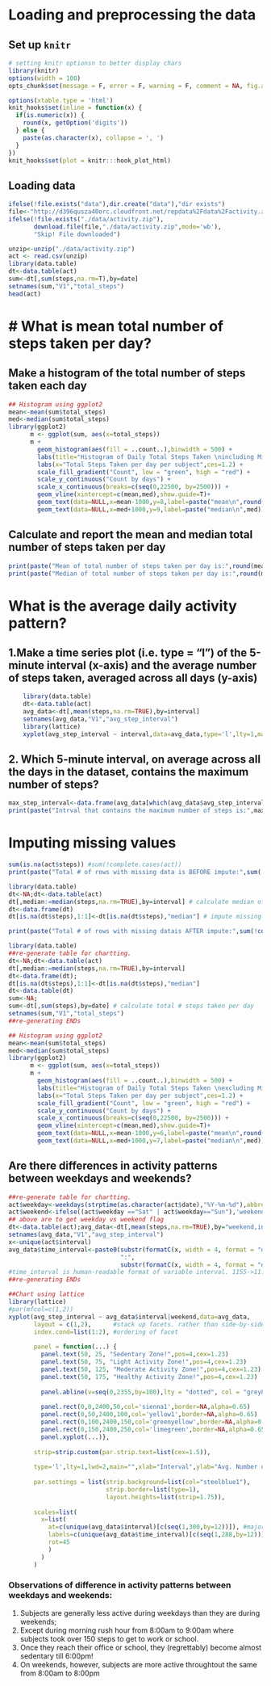 # Loading and preprocessing the data

## Set up `knitr`
```r
# setting knitr optionsn to better display chars
library(knitr)
options(width = 100)
opts_chunk$set(message = F, error = F, warning = F, comment = NA, fig.align = 'center', dpi = 100, tidy = F, cache.path = '.cache/', fig.path = 'fig/')

options(xtable.type = 'html')
knit_hooks$set(inline = function(x) {
  if(is.numeric(x)) {
    round(x, getOption('digits'))
  } else {
    paste(as.character(x), collapse = ', ')
  }
})
knit_hooks$set(plot = knitr:::hook_plot_html)
```


## Loading data
```r
ifelse(!file.exists("data"),dir.create("data"),"dir exists")
file<-"http://d396qusza40orc.cloudfront.net/repdata%2Fdata%2Factivity.zip"
ifelse(!file.exists("./data/activity.zip"),
       download.file(file,"./data/activity.zip",mode='wb'),
       "Skip! File downloaded")

unzip<-unzip("./data/activity.zip")
act <- read.csv(unzip)
library(data.table)
dt<-data.table(act)
sum<-dt[,sum(steps,na.rm=T),by=date]
setnames(sum,"V1","total_steps")
head(act)
```


# What is mean total number of steps taken per day?
===================================================

## Make a histogram of the total number of steps taken each day

```r
## Histogram using ggplot2
mean<-mean(sum$total_steps)
med<-median(sum$total_steps)
library(ggplot2)
      m <- ggplot(sum, aes(x=total_steps))
      m + 
        geom_histogram(aes(fill = ..count..),binwidth = 500) +
        labs(title="Histogram of Daily Total Steps Taken \nincluding Missing Steps (0)",cex=2) +
        labs(x="Total Steps Taken per day per subject",ces=1.2) +
        scale_fill_gradient("Count", low = "green", high = "red") +
        scale_y_continuous("Count by days") +
        scale_x_continuous(breaks=c(seq(0,22500, by=2500))) +
        geom_vline(xintercept=c(mean,med),show.guide=T)+
        geom_text(data=NULL,x=mean-1000,y=8,label=paste("mean\n",round(mean,0)))+
        geom_text(data=NULL,x=med+1000,y=9,label=paste("median\n",med))
```

## Calculate and report the mean and median total number of steps taken per day

```r
print(paste("Mean of total number of steps taken per day is:",round(mean,1)))
print(paste("Median of total number of steps taken per day is:",round(med,1)))
```

  
  
# What is the average daily activity pattern?

## 1.Make a time series plot (i.e. type = "l") of the 5-minute interval (x-axis) and the average number of steps taken, averaged across all days (y-axis)


```r
    library(data.table)
    dt<-data.table(act)
    avg_data<-dt[,mean(steps,na.rm=TRUE),by=interval]
    setnames(avg_data,"V1","avg_step_interval")
    library(lattice)
    xyplot(avg_step_interval ~ interval,data=avg_data,type='l',lty=1,main="Average Steps per interval",xlab="")

```  


## 2. Which 5-minute interval, on average across all the days in the dataset, contains the maximum number of steps?

```r
max_step_interval<-data.frame(avg_data[which(avg_data$avg_step_interval==max(avg_data$avg_step_interval)),])[,1]
print(paste("Intrval that contains the maximum number of steps is:",max_step_interval))
```


# Imputing missing values


```r
sum(is.na(act$steps)) #sum(!complete.cases(act))
print(paste("Total # of rows with missing data is BEFORE impute:",sum(!complete.cases(act))))

library(data.table)
dt<-NA;dt<-data.table(act)
dt[,median:=median(steps,na.rm=TRUE),by=interval] # calculate median of steps by interval
dt<-data.frame(dt)
dt[is.na(dt$steps),1:1]<-dt[is.na(dt$steps),"median"] # impute missing steps with median steps per interval

print(paste("Total # of rows with missing datais AFTER impute:",sum(!complete.cases(dt))))
```

```r
library(data.table)
##re-generate table for chartting. 
dt<-NA;dt<-data.table(act)
dt[,median:=median(steps,na.rm=TRUE),by=interval]
dt<-data.frame(dt);
dt[is.na(dt$steps),1:1]<-dt[is.na(dt$steps),"median"]
dt<-data.table(dt)
sum<-NA;
sum<-dt[,sum(steps),by=date] # calculate total # steps taken per day
setnames(sum,"V1","total_steps")
##re-generating ENDs

## Histogram using ggplot2
mean<-mean(sum$total_steps)
med<-median(sum$total_steps)
library(ggplot2)
      m <- ggplot(sum, aes(x=total_steps))
      m + 
        geom_histogram(aes(fill = ..count..),binwidth = 500) +
        labs(title="Histogram of Daily Total Steps Taken \nexcluding Missing Steps (0)",cex=2) +
        labs(x="Total Steps Taken per day per subject",ces=1.2) +
        scale_fill_gradient("Count", low = "green", high = "red") +
        scale_y_continuous("Count by days") +
        scale_x_continuous(breaks=c(seq(0,22500, by=2500))) +
        geom_vline(xintercept=c(mean,med),show.guide=T)+
        geom_text(data=NULL,x=mean-1000,y=6,label=paste("mean\n",round(mean,0)))+
        geom_text(data=NULL,x=med+1000,y=7,label=paste("median\n",med))
```


## Are there differences in activity patterns between weekdays and weekends?

```r
##re-generate table for chartting.
act$weekday<-weekdays(strptime(as.character(act$date),"%Y-%m-%d"),abbreviate = T)
act$weekend<-ifelse((act$weekday =="Sat" | act$weekday=="Sun"),'weekend','weekday')
## above are to get weekday vs weekend flag
dt<-data.table(act);avg_data<-dt[,mean(steps,na.rm=TRUE),by="weekend,interval"] # calculate avg. per interal per weekday/weeken flag
setnames(avg_data,"V1","avg_step_interval")
x<-unique(act$interval)
avg_data$time_interval<-paste0(substr(formatC(x, width = 4, format = "d", flag = "0"),1,2),
                               ":",
                               substr(formatC(x, width = 4, format = "d", flag = "0"),3,4))
#time_interval is human-readable format of variable interval. 1155->11:55
##re-generating ENDs

##Chart using lattice
library(lattice)
#par(mfcol=c(1,2)) 
xyplot(avg_step_interval ~ avg_data$interval|weekend,data=avg_data,
       layout = c(1,2),      #stack up facets. rather than side-by-side
       index.cond=list(1:2), #ordering of facet
       
       panel = function(...) {
         panel.text(50, 25, "Sedentary Zone!",pos=4,cex=1.23)
         panel.text(50, 75, "Light Activity Zone!",pos=4,cex=1.23)
         panel.text(50, 125, "Moderate Activity Zone!",pos=4,cex=1.23)
         panel.text(50, 175, "Healthy Activity Zone!",pos=4,cex=1.23)
                  
         panel.abline(v=seq(0,2355,by=100),lty = "dotted", col = "grey8")
                  
         panel.rect(0,0,2400,50,col='sienna1',border=NA,alpha=0.65)
         panel.rect(0,50,2400,100,col='yellow1',border=NA,alpha=0.65)
         panel.rect(0,100,2400,150,col='greenyellow',border=NA,alpha=0.65)
         panel.rect(0,150,2400,250,col='limegreen',border=NA,alpha=0.65) 
         panel.xyplot(...)},
       
       strip=strip.custom(par.strip.text=list(cex=1.5)),
       
       type='l',lty=1,lwd=2,main="",xlab="Interval",ylab="Avg. Number of Steps",
       
       par.settings = list(strip.background=list(col="steelblue1"),
                           strip.border=list(type=1),
                           layout.heights=list(strip=1.75)),
       
       scales=list(
         x=list(
           at=c(unique(avg_data$interval)[c(seq(1,300,by=12))]), #major tick break points
           labels=c(unique(avg_data$time_interval)[c(seq(1,288,by=12))]), # tick lables
           rot=45
           )
         )
       )

```
### Observations of difference in activity patterns between weekdays and weekends:
1. Subjects are generally less active during weekdays than they are during weekends;
2. Except during morning rush hour from 8:00am to 9:00am where subjects took over 150 steps to get to work or school. 
3. Once they reach their office or school, they (regrettably) become almost sedentary till 6:00pm!
4. On weekends, however, subjects are more active throughtout the same from 8:00am to 8:00pm


